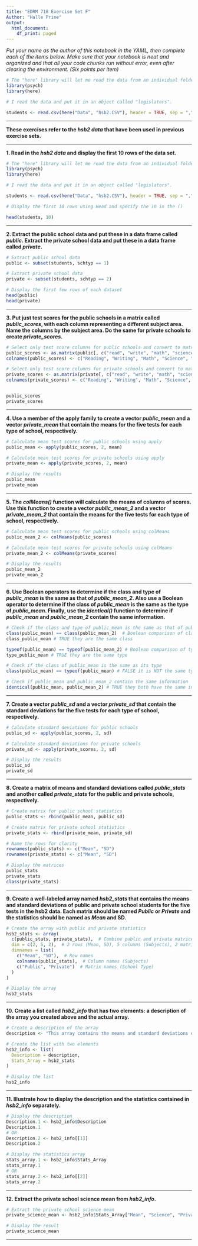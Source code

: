 ```yaml
---
title: "EDRM 718 Exercise Set F"
Author: "Halle Prine"
output:
  html_document:
    df_print: paged
---
```


*Put your name as the author of this notebook in the YAML, then complete each of the items below. Make sure that your notebook is neat and organized and that all your code chunks run without error, even after clearing the environment. (Six points per item)*

```r
# The "here" library will let me read the data from an individual folder.
library(psych)
library(here)

# I read the data and put it in an object called "legislators".

students <- read.csv(here("Data", "hsb2.CSV"), header = TRUE, sep = ",") # Read the file
```

***

**These exercises refer to the *hsb2 data* that have been used in previous exercise sets.**

***

**1. Read in the *hsb2 data* and display the first 10 rows of the data set.**

```r
# The "here" library will let me read the data from an individual folder.
library(psych)
library(here)

# I read the data and put it in an object called "legislators".

students <- read.csv(here("Data", "hsb2.CSV"), header = TRUE, sep = ",") # Read the file

# Display the first 10 rows using Head and specify the 10 in the ()

head(students, 10)
```

***

**2. Extract the public school data and put these in a data frame called *public*. Extract the private school data and put these in a data frame called *private*.**

```r
# Extract public school data
public <- subset(students, schtyp == 1)

# Extract private school data
private <- subset(students, schtyp == 2)

# Display the first few rows of each dataset
head(public)
head(private)
```

***

**3. Put just test scores for the public schools in a matrix called *public_scores*, with each column representing a different subject area. Name the columns by the subject area. Do the same for private schools to create *private_scores*.**

```r
# Select only test score columns for public schools and convert to matrix
public_scores <- as.matrix(public[, c("read", "write", "math", "science", "socst")])
colnames(public_scores) <- c("Reading", "Writing", "Math", "Science", "Social Studies")

# Select only test score columns for private schools and convert to matrix
private_scores <- as.matrix(private[, c("read", "write", "math", "science", "socst")])
colnames(private_scores) <- c("Reading", "Writing", "Math", "Science", "Social Studies")


public_scores
private_scores
```

***

**4. Use a member of the apply family to create a vector *public_mean* and a vector *private_mean* that contain the means for the five tests for each type of school, respectively.**

```r
# Calculate mean test scores for public schools using apply
public_mean <- apply(public_scores, 2, mean)

# Calculate mean test scores for private schools using apply
private_mean <- apply(private_scores, 2, mean)

# Display the results
public_mean
private_mean
```

***

**5. The *colMeans()* function will calculate the means of columns of scores. Use this function to create a vector *public_mean_2* and a vector *private_mean_2* that contain the means for the five tests for each type of school, respectively.**

```r
# Calculate mean test scores for public schools using colMeans
public_mean_2 <- colMeans(public_scores)

# Calculate mean test scores for private schools using colMeans
private_mean_2 <- colMeans(private_scores)

# Display the results
public_mean_2
private_mean_2
```

***

**6. Use Boolean operators to determine if the class and type of *public_mean* is the same as that of *public_mean_2*. Also use a Boolean operator to determine if the class of *public_mean* is the same as the type of *public_mean*. Finally, use the *identical()* function to determine if *public_mean* and *public_mean_2* contain the same information.**

```r
# Check if the class and type of public_mean is the same as that of public_mean_2
class(public_mean) == class(public_mean_2)  # Boolean comparison of class
class_public_mean # TRUE they are the same class

typeof(public_mean) == typeof(public_mean_2) # Boolean comparison of type
type_public_mean # TRUE they are the same type

# Check if the class of public_mean is the same as its type
class(public_mean) == typeof(public_mean) # FALSE it is NOT the same type 

# Check if public_mean and public_mean_2 contain the same information
identical(public_mean, public_mean_2) # TRUE they both have the same information
```

***

**7. Create a vector *public_sd* and a vector *private_sd* that contain the standard deviations for the five tests for each type of school, respectively.**

```r
# Calculate standard deviations for public schools
public_sd <- apply(public_scores, 2, sd)

# Calculate standard deviations for private schools
private_sd <- apply(private_scores, 2, sd)

# Display the results
public_sd
private_sd
```

***

**8. Create a matrix of means and standard deviations called *public_stats* and another called *private_stats* for the public and private schools, respectively.**

```r
# Create matrix for public school statistics
public_stats <- rbind(public_mean, public_sd)

# Create matrix for private school statistics
private_stats <- rbind(private_mean, private_sd)

# Name the rows for clarity
rownames(public_stats) <- c("Mean", "SD")
rownames(private_stats) <- c("Mean", "SD")

# Display the matrices
public_stats
private_stats
class(private_stats)
```


***

**9. Create a well-labeled array named *hsb2_stats* that contains the means and standard deviations of public and private school students for the five tests in the hsb2 data. Each matrix should be named *Public* or *Private* and the statistics should be named as *Mean* and SD.**

```r

# Create the array with public and private statistics
hsb2_stats <- array(
  c(public_stats, private_stats),  # Combine public and private matrices
  dim = c(2, 5, 2),  # 2 rows (Mean, SD), 5 columns (Subjects), 2 matrices (Public, Private)
  dimnames = list(
    c("Mean", "SD"),  # Row names
    colnames(public_stats),  # Column names (Subjects)
    c("Public", "Private")  # Matrix names (School Type)
  )
)

# Display the array
hsb2_stats
```

***

**10. Create a list called *hsb2_info* that has two elements: a description of the array you created above and the actual array.**

```r
# Create a description of the array
description <- "This array contains the means and standard deviations of test scores for public and private school students across five subjects."

# Create the list with two elements
hsb2_info <- list(
  Description = description,
  Stats_Array = hsb2_stats
)

# Display the list
hsb2_info
```

***

**11. Illustrate how to display the description and the statistics contained in *hsb2_info* separately.**

```r
# Display the description
Description.1 <- hsb2_info$Description
Description.1
# OR
Description.2 <- hsb2_info[[1]]
Description.2

# Display the statistics array
stats_array.1 <- hsb2_info$Stats_Array
stats_array.1
# OR
stats_array.2 <- hsb2_info[[2]]
stats_array.2
```

***

**12. Extract the private school science mean from *hsb2_info*.**

```r
# Extract the private school science mean
private_science_mean <- hsb2_info$Stats_Array["Mean", "Science", "Private"]

# Display the result
private_science_mean
```

***
